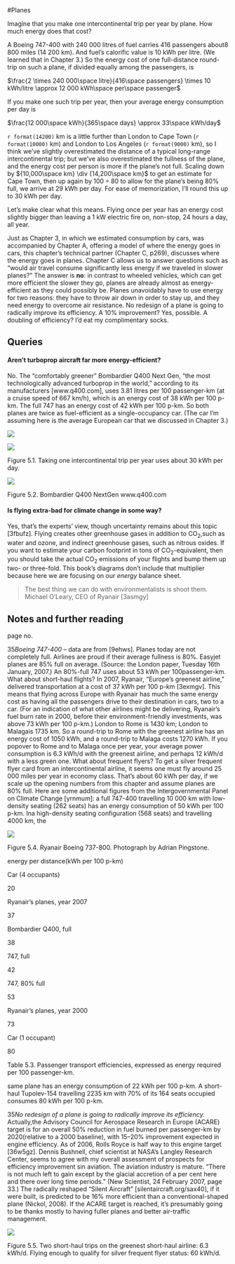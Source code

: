 #Planes

Imagine that you make one intercontinental trip per year by plane.
How much energy does that cost?

A Boeing 747-400 with 240 000 litres of fuel carries 416 passengers
about8 800 miles (14 200 km). And fuel's calorific value is 10 kWh per
litre. (We learned that in Chapter 3.) So the energy cost of one
full-distance round-trip on such a plane, if divided equally among the
passengers, is

$\frac{2 \times 240 000\space litre}{416\space passengers} \times 10 kWh/litre \approx 12 000 kWh\space per\space passenger$

If you make one such trip per year, then your average energy
consumption per day is

$\frac{12 000\space kWh}{365\space days} \approx 33\space kWh/day$

`r format(14200)` km is a little further than London to Cape Town (`r format(10000)` km)
and London to Los Angeles (`r format(9000)` km), so I think we've slightly
overestimated the distance of a typical long-range intercontinental trip;
but we've also overestimated the fullness of the plane, and the energy
cost per person is more if the plane's not full. Scaling down by ${10,000\space km} \div {14,200\space km}$ to get an estimate for Cape Town, then up again by $100 \div 80$ to
allow for the plane's being 80% full, we arrive at 29 kWh per day. For
ease of memorization, I'll round this up to 30 kWh per day.

Let's make clear what this means. Flying once per year has an energy cost
slightly bigger than leaving a 1 kW electric fire on, non-stop, 24
hours a day, all year.

Just as Chapter 3, in which we estimated consumption by cars,
was accompanied by Chapter A, offering a model of where the energy goes
in cars, this chapter's technical partner (Chapter C, p269), discusses
where the energy goes in planes. Chapter C allows us to answer questions
such as "would air travel consume significantly less energy if we
traveled in slower planes?"  The answer is **no**: in contrast to wheeled
vehicles, which can get more efficient the slower they go, planes are
already almost as energy-efficient as they could possibly be. Planes
unavoidably have to use energy for two reasons: they have to throw air
down in order to stay up, and they need energy to overcome air
resistance. No redesign of a plane is going to radically improve its
efficiency. A 10% improvement? Yes, possible. A doubling of efficiency?
I'd eat my complimentary socks.

Queries
-------

#### Aren't turboprop aircraft far more energy-efficient?

No. The "comfortably greener"  Bombardier Q400 Next Gen, "the
most technologically advanced turboprop in the world,"  according to its
manufacturers [www.q400.com], uses 3.81 litres per 100 passenger-km (at a
cruise speed of 667 km/h), which is an energy cost of 38 kWh per 100
p-km. The full 747 has an energy cost of 42 kWh per 100 p-km. So both
planes are twice as fuel-efficient as a single-occupancy car. (The car
I'm assuming here is the average European car that we discussed in
Chapter 3.)

![](images/figure334.png)

![](images/figure29.png)

Figure 5.1. Taking one intercontinental trip per year uses about 30 kWh
per day.

![](images/figure30.png)

Figure 5.2. Bombardier Q400 NextGen www.q400.com


#### Is flying extra-bad for climate change in some way?

Yes, that's the experts' view, though uncertainty remains about
this topic [3fbufz]. Flying creates other greenhouse gases in addition to
CO~2~,such as water and ozone, and indirect greenhouse gases, such as
nitrous oxides. If you want to estimate your carbon footprint in tons of
CO~2~-equivalent, then you should take the actual CO~2~ emissions of
your flights and bump them up two- or three-fold. This book's diagrams
don't include that multiplier because here we are focusing on our
*energy* balance sheet.

> The best thing we can do with environmentalists is shoot them. Michael
> O'Leary, CEO of Ryanair [3asmgy]

Notes and further reading
-------------------------

page no.

35*Boeing 747-400* – data are from [9ehws]. Planes today are not
completely full. Airlines are proud if their average fullness is 80%.
Easyjet planes are 85% full on average. (Source: the London paper, Tuesday
16th January, 2007.) An 80%-full 747 uses about 53 kWh per
100passenger-km. What about short-haul flights? In 2007, Ryanair,
"Europe's greenest airline," delivered transportation at a cost of 37 kWh
per 100 p-km [3exmgv]. This means that flying across Europe with Ryanair
has much the same energy cost as having all the passengers drive to their
destination in cars, two to a car. (For an indication of what other
airlines might be delivering, Ryanair's fuel burn rate in 2000, before
their environment-friendly investments, was above 73 kWh per 100 p-km.)
London to Rome is 1430 km; London to Malagais 1735 km. So a round-trip
to Rome with the greenest airline has an energy cost of 1050 kWh, and a
round-trip to Malaga costs 1270 kWh. If you popover to Rome and to
Malaga once per year, your average power consumption is 6.3 kWh/d with
the greenest airline, and perhaps 12 kWh/d with a less green one. What
about frequent flyers? To get a silver frequent flyer card from an
intercontinental airline, it seems one must fly around 25 000 miles per
year in economy class. That's about 60 kWh per day, if we scale up the
opening numbers from this chapter and assume planes are 80% full. Here are
some additional figures from the Intergovernmental Panel on Climate
Change [yrnmum]: a full 747-400 travelling 10 000 km with
low-density seating (262 seats) has an energy consumption of 50 kWh per
100 p-km. Ina high-density seating configuration (568 seats) and
travelling 4000 km, the

![](images/figure31.png)

Figure 5.4. Ryanair Boeing 737-800. Photograph by Adrian Pingstone.

energy per distance(kWh per 100 p-km)

Car (4 occupants)

20

Ryanair's planes, year 2007

37

Bombardier Q400, full

38

747, full

42

747, 80% full

53

Ryanair's planes, year 2000

73

Car (1 occupant)

80

Table 5.3. Passenger transport efficiencies, expressed as energy
required per 100 passenger-km.

same plane has an energy consumption of 22 kWh per 100 p-km. A
short-haul Tupolev-154 travelling 2235 km with 70% of its 164 seats
occupied consumes 80 kWh per 100 p-km.

35*No redesign of a plane is going to radically improve its efficiency.*
Actually,the Advisory Council for Aerospace Research in Europe (ACARE)
target is for an overall 50% reduction in fuel burned per passenger-km by
2020(relative to a 2000 baseline), with 15–20% improvement expected in
engine efficiency. As of 2006, Rolls Royce is half way to this engine
target [36w5gz]. Dennis Bushnell, chief scientist at NASA's Langley
Research Center, seems to agree with my overall assessment of prospects
for efficiency improvement sin aviation. The aviation industry is mature.
"There is not much left to gain except by the glacial accretion of a per
cent here and there over long time periods."  (New Scientist, 24 February
2007, page 33.) The radically reshaped "Silent Aircraft" 
[silentaircraft.org/sax40], if it were built, is predicted to be 16% more
efficient than a conventional-shaped plane (Nickol, 2008). If the ACARE
target is reached, it's presumably going to be thanks mostly to having
fuller planes and better air-traffic management.

![](images/figure32.png)

Figure 5.5. Two short-haul trips on the greenest short-haul airline: 6.3
kWh/d. Flying enough to qualify for silver frequent flyer status: 60
kWh/d.
